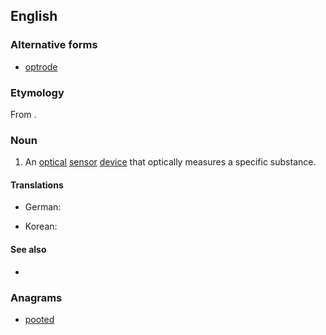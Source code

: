 ==English==

===Alternative forms===
* [[optrode]]

===Etymology===
From {{confix|opto|ode|lang=en}}.

===Noun===
{{en-noun}}

# {{lb|en|chemistry}} An [[optical]] [[sensor]] [[device]] that optically measures a specific substance.

====Translations====
{{trans-top|optical sensor device}}
* German: {{t|de|Optode|f}}
{{trans-mid}}
* Korean: {{t|ko|광센서|sc=Hang}}
{{trans-bottom}}

====See also====
* {{pedialite}}

===Anagrams===
* [[pooted#English|pooted]]